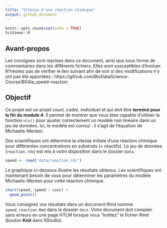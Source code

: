 ```yaml
---
title: "Vitesse d'une réaction chimique"
output: github_document
---
```


<!--- do not edit readme.md ---->

```r
knitr::opts_chunk$set(echo = TRUE)
SciViews::R
```

## Avant-propos

Les consignes sont reprises dans ce document, ainsi que sous forme de commentaires dans les différents fichiers. Elles sont susceptibles d'évoluer. N'hésitez pas de vérifier le lien suivant afin de voir si des modifications n'y ont pas été apportées : https://github.com/BioDataScience-Course/B04Ia_speed-reaction

## Objectif

Ce projet est un projet *court*, *cadré*, *individuel* et qui doit être **terminé pour la fin du module 4**. Il permet de montrer que vous êtes capable d'utiliser la fonction `nls()` pour ajuster correctement un modèle non linéaire dans un jeu de données. Ici, le modèle est connu/ : il s'agit de l'équation de Michaelis-Menten.

Des scientifiques ont déterminé la vitesse initiale d'une réaction chimique pour différentes concentrations en substrats (= réactifs). Le jeu de données (`reaction.rds`) est mis à votre disposition dans le dossier `data`.

```r
speed <- read("data/reaction.rds")
```

Le graphique ci-dessous illustre les résultats obtenus. Les scientifiques ont maintenant besoin de vous pour déterminer les paramètres du modèle Michaelis-Menten pour cette réaction chimique.

```r
chart(speed, speed ~ conc) +
  geom_point()
```

Vous consignez vos résultats dans un document Rmd nommé `speed_reaction.Rmd` dans le dossier `docs`. Votre document doit compiler sans erreurs en une page HTLM lorsque vous "knittez" le fichier Rmd (bouton **Knit** dans RStudio).
